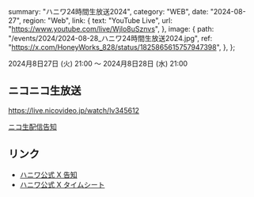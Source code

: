   summary: "ハニワ24時間生放送2024",
  category: "WEB",
  date: "2024-08-27",
  region: "Web",
  link: {
    text: "YouTube Live",
    url: "https://www.youtube.com/live/Wjlo8uSznvs",
  },
  image: {
    path: "/events/2024/2024-08-28_ハニワ24時間生放送2024.jpg",
    ref: "https://x.com/HoneyWorks_828/status/1825865615757947398",
  },
};

2024月8日27日 (火) 21:00 〜 2024月8日28日 (水) 21:00

## ニコニコ生放送

https://live.nicovideo.jp/watch/lv345612

[ニコ生配信告知](https://x.com/HoneyWorks_828/status/1826892138803589363)

## リンク

- [ハニワ公式 X 告知](https://x.com/HoneyWorks_828/status/1825865367035720113)
- [ハニワ公式 X タイムシート](https://x.com/HoneyWorks_828/status/1825865615757947398)
